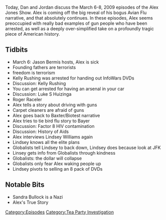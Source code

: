 {{DEFAULTSORT:
    #_EPISODE_0208:March 6-8, 2009
}}{{Episode
    | title             = March 6-8, 2009
    | caption           = Listen to this episode on [https://knowledgefight.libsyn.com/knowledge-fight-march-6-8-2009 Libsyn] [https://open.spotify.com/episode/0UJE8RENmHStGM06BshdJU Spotify], Read the [[Transcript/208: March 6-8, 2009|Unofficial Transcript]]
    | episodeNumber     = 208
    | length            = 01:21:10
    | airDate           = September 21, 2018
    | coverageStartDate = March 6, 2009
    | coverageEndDate   = March 8, 2009
    | episodeType       = [[:Category:Tea Party Investigation|Tea Party Investigation]]
    | appearance        = [[Jason Bermis]], [[Kelly Rushing]], [[Luke S Huizinga]], [[Roger Raceler]], [[Lindsey Williams]]
    | previousEpisode   = [[207: Bus Station Photography and The Magic of Zoom]]
    | nextEpisode       = [[209: Drunk Hotel Interview]]
}}

{{Stub}}

Today, Dan and Jordan discuss the March 6-8, 2009 episodes of the Alex Jones Show. Alex is coming off the big reveal of his bogus Avian Flu narrative, and that absolutely continues. In these episodes, Alex seems preoccupied with really bad examples of gun people who have been arrested, as well as a deeply over-simplified take on a profoundly tragic piece of American history.

==Tidbits==

*March 6: Jason Bermis hosts, Alex is sick
*Founding fathers are terrorists
*freedom is terrorism
*Kelly Rushing was arrested for handing out InfoWars DVDs
*Discussion: Kelly Rushing
*You can get arrested for having an arsenal in your car
*Discussion: Luke S Huizinga
*Roger Raceler
*Alex tells a story about driving with guns
*Carpet cleaners are afraid of guns
*Alex goes back to Baxter/Biotest narrative
*Alex tries to tie bird flu story to Bayer
*Discussion: Factor 8 HIV contamination
*Discussion: History of Aids
*Alex interviews Lindsey Williams again
*Lindsey knows all the elite plans
*Globalists tell Lindsey to back down, Lindsey does because look at JFK
*Linsey gets info from Globalists through kindness
*Globalists: the dollar will collapse
*Globalists only fear Alex waking people up
*Lindsey pivots to selling an 8 pack of DVDs

==Notable Bits==

*Sandra Bullock is a Nazi
*Alex's True Story

[[Category:Episodes]]
[[Category:Tea Party Investigation]]
